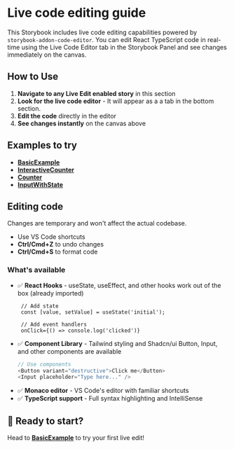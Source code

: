 
<Meta of={CodeEditorStories} name="Docs" />

# Live code editing guide

This Storybook includes live code editing capabilities powered by `storybook-addon-code-editor`. You can edit React TypeScript code in real-time using the Live Code Editor tab in the Storybook Panel and see changes immediately on the canvas.

## How to Use

1. **Navigate to any Live Edit enabled story** in this section
2. **Look for the live code editor** - It will appear as a a tab in the bottom section.
3. **Edit the code** directly in the editor
4. **See changes instantly** on the canvas above

## Examples to try

* [**BasicExample**](?path=/story/demo-live-code-editor--basic-example)
  <Description of={CodeEditorStories.BasicExample} />
* [**InteractiveCounter**](?path=/story/demo-live-code-editor--interactive-counter)
  <Description of={CodeEditorStories.InteractiveCounter} />
* [**Counter**](?path=/story/demo-live-code-editor--counter)
  <Description of={CodeEditorStories.Counter} />
* [**InputWithState**](?path=/story/demo-live-code-editor--input-with-state)
  <Description of={CodeEditorStories.InputWithState} />

## Editing code

Changes are temporary and won't affect the actual codebase.

* Use VS Code shortcuts
* **Ctrl/Cmd+Z** to undo changes
* **Ctrl/Cmd+S** to format code

### What's available

* ✅ **React Hooks** - useState, useEffect, and other hooks work out of the box (already imported)
  ```tsx
   // Add state
   const [value, setValue] = useState('initial');

   // Add event handlers
   onClick={() => console.log('clicked')}
  ```
* ✅ **Component Library** - Tailwind styling and Shadcn/ui Button, Input, and other components are available
  ```TypeScript
  // Use components
  <Button variant="destructive">Click me</Button>
  <Input placeholder="Type here..." />
  ```
* ✅ **Monaco editor** - VS Code's editor with familiar shortcuts
* ✅ **TypeScript support** - Full syntax highlighting and IntelliSense

## 🚀 Ready to start?

Head to [**BasicExample**](?path=/story/demo-live-code-editor--basic-example) to try your first live edit!
